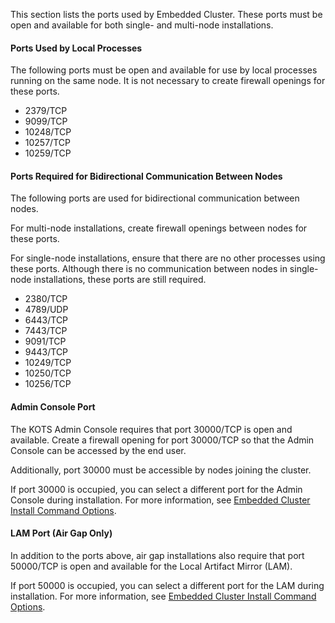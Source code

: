 This section lists the ports used by Embedded Cluster. These ports must be open and available for both single- and multi-node installations.

#### Ports Used by Local Processes

The following ports must be open and available for use by local processes running on the same node. It is not necessary to create firewall openings for these ports.

* 2379/TCP
* 9099/TCP
* 10248/TCP
* 10257/TCP
* 10259/TCP

#### Ports Required for Bidirectional Communication Between Nodes

The following ports are used for bidirectional communication between nodes.

For multi-node installations, create firewall openings between nodes for these ports.

For single-node installations, ensure that there are no other processes using these ports. Although there is no communication between nodes in single-node installations, these ports are still required.

* 2380/TCP
* 4789/UDP
* 6443/TCP
* 7443/TCP
* 9091/TCP
* 9443/TCP
* 10249/TCP
* 10250/TCP
* 10256/TCP

#### Admin Console Port

The KOTS Admin Console requires that port 30000/TCP is open and available. Create a firewall opening for port 30000/TCP so that the Admin Console can be accessed by the end user.

Additionally, port 30000 must be accessible by nodes joining the cluster.

If port 30000 is occupied, you can select a different port for the Admin Console during installation. For more information, see [Embedded Cluster Install Command Options](/reference/embedded-cluster-install).

#### LAM Port (Air Gap Only)

In addition to the ports above, air gap installations also require that port 50000/TCP is open and available for the Local Artifact Mirror (LAM).

If port 50000 is occupied, you can select a different port for the LAM during installation. For more information, see [Embedded Cluster Install Command Options](/reference/embedded-cluster-install).